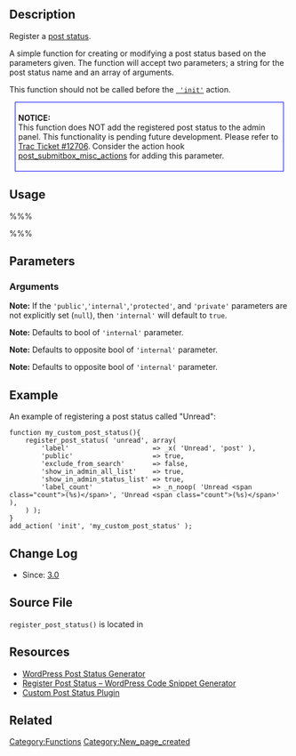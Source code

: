 {{Languages|
{{en|Function_Reference/register_post_status}}
{{ja|関数リファレンス/register_post_status}}
}}
== Description ==

Register a [[Post Status|post status]].

A simple function for creating or modifying a post status based on the parameters given. The function will accept two parameters; a string for the post status name and an array of arguments.

This function should not be called before the <tt>[[Plugin_API/Action_Reference/init | 'init']]</tt> action.

<div style="margin:10px; border:1px solid blue; padding:5px">
'''NOTICE:'''<br />
This function does NOT add the registered post status to the admin panel.  This functionality is pending future development.  Please refer to [https://core.trac.wordpress.org/ticket/12706 Trac Ticket #12706].
Consider the action hook [http://core.trac.wordpress.org/browser/tags/3.5.1/wp-admin/includes/meta-boxes.php#L183 post_submitbox_misc_actions] for adding this parameter.
</div>

== Usage ==

%%%<?php register_post_status( $post_status, $args ); ?>%%%

== Parameters ==

{{Parameter|$post_status|string|Name of the post status. Maximum length is 20 characters.|required}}

{{Parameter|$args|array&#124;string|An array of arguments for this post status.|optional}}

=== Arguments ===

{{Parameter|label|string|A descriptive name for the post status marked for translation.|optional|$post_status}}

{{Parameter|public|bool|Whether posts of this status should be shown in the front end of the site.|optional|false}}

{{Parameter|internal|bool|Whether the status is for internal use only.|optional|false}}

{{Parameter|private|bool|Whether the posts of this status should be accessible by their urls.|optional|false}}

'''Note: ''' If the <tt>'public'</tt>,<tt>'internal'</tt>,<tt>'protected'</tt>, and <tt>'private'</tt> parameters are not explicitly set (<tt>null</tt>), then <tt>'internal'</tt> will default to <tt>true</tt>.

{{Parameter|exclude_from_search|bool|Whether to exclude posts with this post status from search results.|optional|false}}

'''Note: ''' Defaults to bool of <tt>'internal'</tt> parameter.

{{Parameter|show_in_admin_all_list|bool|Whether to include posts in the edit listing for their post type.|optional|true}}

'''Note: ''' Defaults to opposite bool of <tt>'internal'</tt> parameter.

{{Parameter|show_in_admin_status_list|bool|Show in the list of statuses with post counts at the top of the edit listings, e.g. All (12) , Published (9) , My Custom Status (2) ...|optional|false}}

'''Note: ''' Defaults to opposite bool of <tt>'internal'</tt> parameter.

{{Parameter|label_count|array|The text to display on the admin screen (or you won't see your status count). Array should be in the same format as <tt>[[Function_Reference/_n_noop | _n_noop()]]</tt> output. |optional}}

== Example ==

An example of registering a post status called "Unread":
<pre>
function my_custom_post_status(){
	register_post_status( 'unread', array(
		'label'                     => _x( 'Unread', 'post' ),
		'public'                    => true,
		'exclude_from_search'       => false,
		'show_in_admin_all_list'    => true,
		'show_in_admin_status_list' => true,
		'label_count'               => _n_noop( 'Unread <span class="count">(%s)</span>', 'Unread <span class="count">(%s)</span>' ),
	) );
}
add_action( 'init', 'my_custom_post_status' );
</pre>

== Change Log ==

* Since: [[Version 3.0|3.0]]

== Source File ==

<tt>register_post_status()</tt> is located in {{Trac|wp-includes/post.php}}

== Resources ==

* [http://generatewp.com/post-status/ WordPress Post Status Generator]
* [https://www.nimbusthemes.com/register-post-status-wordpress-snippet-generator/ Register Post Status – WordPress Code Snippet Generator]
* [https://wordpress.org/plugins/custom-post-status/ Custom Post Status Plugin]

== Related ==

[[Category:Functions]]

[[Category:New_page_created]]